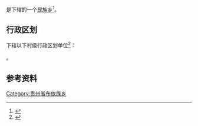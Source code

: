{{中国乡级行政区|52/01/13/201/000}}

'''{{PAGENAMEBASE}}'''是{{PRC admin/fullname|52/01/13/201/000|3}}下辖的一个[[民族乡|民族乡]]<ref>{{PRC admin/ref sgc|{{PRC admin/parent|52/01/13/201/000}}}}</ref>。

== 行政区划 ==
{{PAGENAMEBASE}}下辖以下村级行政区划单位<ref>{{PRC admin/ref sgc|52/01/13/201/000}}</ref>：

{{PRC admin/children|52/01/13/201/000}}。

== 参考资料 ==
{{reflist}}

{{贵州行政区划小作品}}
{{PRC admin/navcat|52/01/13/201/000}}
[[Category:贵州省布依族乡|Category:贵州省布依族乡]]
